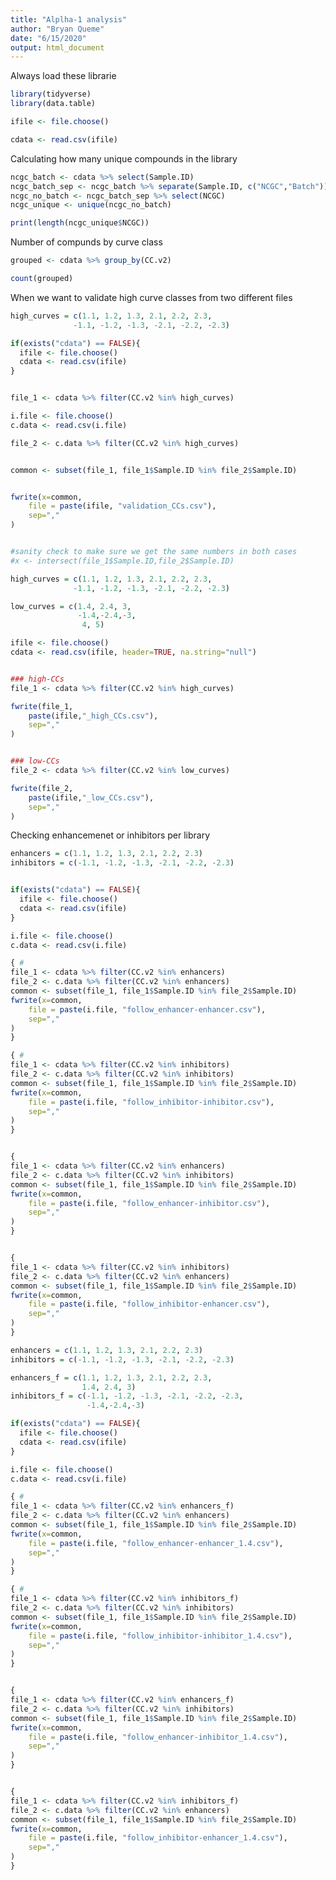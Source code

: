 ```yaml
---
title: "Alplha-1 analysis"
author: "Bryan Queme"
date: "6/15/2020"
output: html_document
---
```


Always load these librarie

```r

library(tidyverse)
library(data.table)

```


```r

ifile <- file.choose()

cdata <- read.csv(ifile)

```

Calculating how many unique compounds in the library

```r

ncgc_batch <- cdata %>% select(Sample.ID)
ncgc_batch_sep <- ncgc_batch %>% separate(Sample.ID, c("NCGC","Batch"))
ncgc_no_batch <- ncgc_batch_sep %>% select(NCGC)
ncgc_unique <- unique(ncgc_no_batch)

print(length(ncgc_unique$NCGC))

```

Number of compunds by curve class

```r

grouped <- cdata %>% group_by(CC.v2)

count(grouped)


```

When we want to validate high curve classes from two different files

```r

high_curves = c(1.1, 1.2, 1.3, 2.1, 2.2, 2.3, 
              -1.1, -1.2, -1.3, -2.1, -2.2, -2.3)

if(exists("cdata") == FALSE){
  ifile <- file.choose()
  cdata <- read.csv(ifile)
}


file_1 <- cdata %>% filter(CC.v2 %in% high_curves)

i.file <- file.choose()
c.data <- read.csv(i.file)

file_2 <- c.data %>% filter(CC.v2 %in% high_curves)


common <- subset(file_1, file_1$Sample.ID %in% file_2$Sample.ID)


fwrite(x=common,
	file = paste(ifile, "validation_CCs.csv"),
	sep=","
)


#sanity check to make sure we get the same numbers in both cases
#x <- intersect(file_1$Sample.ID,file_2$Sample.ID)


```



```r

high_curves = c(1.1, 1.2, 1.3, 2.1, 2.2, 2.3, 
              -1.1, -1.2, -1.3, -2.1, -2.2, -2.3)

low_curves = c(1.4, 2.4, 3,
               -1.4,-2.4,-3,
                4, 5)

ifile <- file.choose()
cdata <- read.csv(ifile, header=TRUE, na.string="null")


### high-CCs
file_1 <- cdata %>% filter(CC.v2 %in% high_curves)

fwrite(file_1,
	paste(ifile,"_high_CCs.csv"),
	sep=","
)


### low-CCs
file_2 <- cdata %>% filter(CC.v2 %in% low_curves)

fwrite(file_2,
	paste(ifile,"_low_CCs.csv"),
	sep=","
)

```

Checking enhancemenet or inhibitors per library

```r

enhancers = c(1.1, 1.2, 1.3, 2.1, 2.2, 2.3)
inhibitors = c(-1.1, -1.2, -1.3, -2.1, -2.2, -2.3)


if(exists("cdata") == FALSE){
  ifile <- file.choose()
  cdata <- read.csv(ifile)
}

i.file <- file.choose()
c.data <- read.csv(i.file)

{ #
file_1 <- cdata %>% filter(CC.v2 %in% enhancers)
file_2 <- c.data %>% filter(CC.v2 %in% enhancers)
common <- subset(file_1, file_1$Sample.ID %in% file_2$Sample.ID)
fwrite(x=common,
	file = paste(i.file, "follow_enhancer-enhancer.csv"),
	sep=","
)
}

{ # 
file_1 <- cdata %>% filter(CC.v2 %in% inhibitors)
file_2 <- c.data %>% filter(CC.v2 %in% inhibitors)
common <- subset(file_1, file_1$Sample.ID %in% file_2$Sample.ID)
fwrite(x=common,
	file = paste(i.file, "follow_inhibitor-inhibitor.csv"),
	sep=","
)
}


{
file_1 <- cdata %>% filter(CC.v2 %in% enhancers)
file_2 <- c.data %>% filter(CC.v2 %in% inhibitors)
common <- subset(file_1, file_1$Sample.ID %in% file_2$Sample.ID)
fwrite(x=common,
	file = paste(i.file, "follow_enhancer-inhibitor.csv"),
	sep=","
)
}


{
file_1 <- cdata %>% filter(CC.v2 %in% inhibitors)
file_2 <- c.data %>% filter(CC.v2 %in% enhancers)
common <- subset(file_1, file_1$Sample.ID %in% file_2$Sample.ID)
fwrite(x=common,
	file = paste(i.file, "follow_inhibitor-enhancer.csv"),
	sep=","
)
}

```


```r

enhancers = c(1.1, 1.2, 1.3, 2.1, 2.2, 2.3)
inhibitors = c(-1.1, -1.2, -1.3, -2.1, -2.2, -2.3)

enhancers_f = c(1.1, 1.2, 1.3, 2.1, 2.2, 2.3, 
                1.4, 2.4, 3)
inhibitors_f = c(-1.1, -1.2, -1.3, -2.1, -2.2, -2.3,
                 -1.4,-2.4,-3)

if(exists("cdata") == FALSE){
  ifile <- file.choose()
  cdata <- read.csv(ifile)
}

i.file <- file.choose()
c.data <- read.csv(i.file)

{ #
file_1 <- cdata %>% filter(CC.v2 %in% enhancers_f)
file_2 <- c.data %>% filter(CC.v2 %in% enhancers)
common <- subset(file_1, file_1$Sample.ID %in% file_2$Sample.ID)
fwrite(x=common,
	file = paste(i.file, "follow_enhancer-enhancer_1.4.csv"),
	sep=","
)
}

{ # 
file_1 <- cdata %>% filter(CC.v2 %in% inhibitors_f)
file_2 <- c.data %>% filter(CC.v2 %in% inhibitors)
common <- subset(file_1, file_1$Sample.ID %in% file_2$Sample.ID)
fwrite(x=common,
	file = paste(i.file, "follow_inhibitor-inhibitor_1.4.csv"),
	sep=","
)
}


{
file_1 <- cdata %>% filter(CC.v2 %in% enhancers_f)
file_2 <- c.data %>% filter(CC.v2 %in% inhibitors)
common <- subset(file_1, file_1$Sample.ID %in% file_2$Sample.ID)
fwrite(x=common,
	file = paste(i.file, "follow_enhancer-inhibitor_1.4.csv"),
	sep=","
)
}


{
file_1 <- cdata %>% filter(CC.v2 %in% inhibitors_f)
file_2 <- c.data %>% filter(CC.v2 %in% enhancers)
common <- subset(file_1, file_1$Sample.ID %in% file_2$Sample.ID)
fwrite(x=common,
	file = paste(i.file, "follow_inhibitor-enhancer_1.4.csv"),
	sep=","
)
}

```
